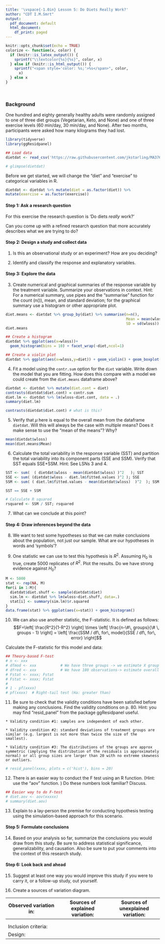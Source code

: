 ```yaml
---
title: '\vspace{-1.0in} Lesson 5: Do Diets Really Work?'
author: "CDT I.M.Smrt"
output:
  pdf_document: default
  html_document:
    df_print: paged
---
```


```r
knitr::opts_chunk$set(echo = TRUE)
colorize <- function(x, color) {
  if (knitr::is_latex_output()) {
    sprintf("\\textcolor{%s}{%s}", color, x)
  } else if (knitr::is_html_output()) {
    sprintf("<span style='color: %s;'>%s</span>", color, 
      x)
  } else x
}

```
<br>

### Background
One hundred and eighty generally healthy adults were randomly assigned to one of three diet groups (Vegetarian, Keto, and None) and one of three exercise levels (60 min/day, 30 min/day, and None). After two months, participants were asked how many kilograms they had lost. 

```r
library(tidyverse)
library(ggResidpanel)

## Load data
dietdat <- read_csv('https://raw.githubusercontent.com/jkstarling/MA376/main/WeightLoss.csv')

# glimpse(dietdat)
```

Before we get started, we will change the "diet" and "exercise" to categorical variables in R. 
```r
dietdat <- dietdat %>% mutate(diet = as.factor(diet)) %>%
mutate(exercise = as.factor(exercise))
```


#### Step 1: Ask a research question
For this exercise the research question is 'Do diets *really*  work?'

Can you come up with a refined research question that more accurately describes what we are trying to do? 
\vspace{0.5in}


#### Step 2: Design a study and collect data
(1) Is this an observational study or an experiment? How are you deciding? 
\vspace{0.5in}


(2) Identify and classify the response and explanatory variables.
 \vspace{0.5in}
 

#### Step 3: Explore the data

(3) Create numerical and graphical summaries of the response variable by the treatment variable. Summarize your observations in context. Hint: For a numerical summary, use pipes and the "summarise" function for the count (n()), mean, and standard deviation; for the graphical summary use a histogram or other appropriate plot. 
\vspace{0.5in}

```r
diet.means <- dietdat %>% group_by(diet) %>% summarise(n=n(), 
                                                       Mean = mean(wloss), 
                                                       SD = sd(wloss))
diet.means

## Create a histogram
dietdat %>% ggplot(aes(x=wloss))+
  geom_histogram(bins = 10) + facet_wrap(~diet,ncol=1)

## Create a violin plot
dietdat %>% ggplot(aes(x=wloss,y=diet)) + geom_violin() + geom_boxplot(width=0.3) + geom_point()

```

(4) Fit a model using the `contr.sum` option for the `diet` variable. Write down the model that you are fitting. How does this compare with a model we could create from the `diet.means` dataframe above? 

```r
dietdat <- dietdat %>% mutate(diet.cont = diet)
contrasts(dietdat$diet.cont) = contr.sum
diet.lm <- dietdat %>% lm(wloss~diet.cont, data = .)
summary(diet.lm)

contrasts(dietdat$diet.cont) # what is this?
```
\vspace{0.4in}


(5) Verify that $\mu$ here is equal to the overall mean from the dataframe `dietdat`. Will this will always be the case with multiple means?   Does it make sense to use the "mean of the means"? Why?

```r
mean(dietdat$wloss)
mean(diet.means$Mean)
```
\vspace{0.4in}


(6) Calculate the total variability in the response variable (SST) and partition the total variability into its component parts (SSE and SSM). Verify that SST equals SSE+SSM.  Hint: See LSNs 3 and 4. 
```r
SST <- sum(  ( dietdat$wloss - mean(dietdat$wloss) )^2   ); SST
SSE <- sum( (dietdat$wloss - diet.lm$fitted.values )^2 ); SSE
SSM <- sum( ( diet.lm$fitted.values - mean(dietdat$wloss)  )^2  ); SSM

SST == SSE + SSM

# Calculate R squared
rsquared <- SSM / SST; rsquared
```
\vspace{0.3in}


(7) What can we conclude at this point? 

\vspace{0.3in}


#### Step 4: Draw inferences beyond the data

(8) We want to test some hypotheses so that we can make conclusions about the population, not just our sample. What are our hypotheses in words and 'symbols'? 
\vspace{0.5in}



(9) One statistic we can use to test this hypothesis is $R^2$. Assuming $H_0$ is true, create 5000 replicates of $R^2$. Plot the results. Do we have strong evidence against $H_0$? 

```r
M <- 5000
stat <- rep(NA, M)
for(i in 1:M){
  dietdat$diet.shuff <- sample(dietdat$diet)
  sim.lm <- dietdat %>% lm(wloss~diet.shuff, data=.)
  stat[i] <- summary(sim.lm)$r.squared
}
data.frame(stat) %>% ggplot(aes(x=stat)) + geom_histogram()
```
\vspace{0.5in}


(10) We can also use another statistic, the F-statistic. It is defined as follows: 
$$F=\left[ \frac{R^2}{1-R^2} \right] \times 
\left[ \frac{n-\#\, groups}{\# \, groups - 1} \right] = 
\left[ \frac{SSM / df\, for\, model}{SSE / df\, for\, error} \right]$$

Calculate the F-statistic for this model and data:

\vspace{0.3in}



```r
## Theory-based F-test
# n <- xxx
# dfmod <- xxx           # We have three groups -> we estimate X group means
# dfred <- xxx           # We have 180 observations-> estimate overall mean & estimate X group means
# Fstat <- xxxx; Fstat
# Fstat <- xxxx; Fstat
# 
# 1 - pf(xxxx)
# pf(xxxx)  # Right-tail test (Ha: greater than) 

```


(11) Be sure to check that the validity conditions have been satisfied before making any conclusions. Find the validity conditions on p. 80. Hint: you may find "resid_panel" from the package ggResidpanel useful.
\vspace{0.5in}

    * Validity condition #1: samples are independent of each other. 


  \vspace{0.2in}
    
    * Validity condition #2: standard deviations of treatment groups are similar (e.g. largest is not more than twice the size of the smallest).
    
  \vspace{0.2in}    
    
    * Validity condition #3: The distributions of the groups are approx symmetric (implying the distribution of the residuals is approximately normal) or all group sizes are larger than 20 with no extreme skewness or outliers.
    
  \vspace{0.2in}    


```r

# resid_panel(xxxx, plots = c('hist'), bins = 20)   
```


(12) There is an easier way to conduct the F test using an R function. (Hint: use the "aov" function. ) Do these numbers look familiar? Discuss.

```r
## Easier way to do F-test 
# diet.aov <- aov(xxxxx)
# summary(diet.aov)

```
 
\vspace{0.5in}




(13)  Explain to a lay-person the premise for conducting hypothesis testing using the simulation-based approach for this scenario.
\vspace{0.5in}




#### Step 5: Formulate conclusions

(14) Based on your analysis so far, summarize the conclusions you would draw from this study. Be sure to address statistical significance, generalizability, and causation. Also be sure to put your comments into the context of this research study.
\vspace{0.5in}



#### Step 6: Look back and ahead

(15) Suggest at least one way you would improve this study if you were to carry it, or a follow-up study, out yourself.
\vspace{0.5in}


(16) Create a sources of variation diagram.

| Observed variation in: | Sources of explained variation: | Sources of unexplained variation: |
|--|--|--|
|   |   |   |
| | |   |
| Inclusion criteria:    | |   |
| Design:   | |   |

